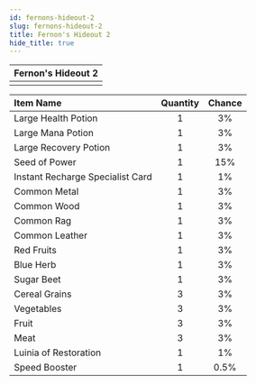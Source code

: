 ---
id: fernons-hideout-2
slug: fernons-hideout-2
title: Fernon's Hideout 2
hide_title: true
---


| Fernon's Hideout 2 |
| :------------: |
| <MapIcon iconId="14"/> |

|Item Name|Quantity|Chance|
|:--|:-:|:-:|
| <ItemIcon iconId="1004" height="32" /> Large Health Potion|1|3%|
| <ItemIcon iconId="1007" height="32" /> Large Mana Potion|1|3%|
| <ItemIcon iconId="1010" height="32" /> Large Recovery Potion|1|3%|
| <ItemIcon iconId="1012" height="32" /> Seed of Power|1|15%|
| <ItemIcon iconId="2144" height="32" /> Instant Recharge Specialist Card|1|1%|
| <ItemIcon iconId="2036" height="32" /> Common Metal|1|3%|
| <ItemIcon iconId="2040" height="32" /> Common Wood|1|3%|
| <ItemIcon iconId="2044" height="32" /> Common Rag|1|3%|
| <ItemIcon iconId="2048" height="32" /> Common Leather|1|3%|
| <ItemIcon iconId="2099" height="32" /> Red Fruits|1|3%|
| <ItemIcon iconId="2100" height="32" /> Blue Herb|1|3%|
| <ItemIcon iconId="2102" height="32" /> Sugar Beet|1|3%|
| <ItemIcon iconId="2114" height="32" /> Cereal Grains|3|3%|
| <ItemIcon iconId="2115" height="32" /> Vegetables|3|3%|
| <ItemIcon iconId="2116" height="32" /> Fruit|3|3%|
| <ItemIcon iconId="2117" height="32" /> Meat|3|3%|
| <ItemIcon iconId="2127" height="32" /> Luinia of Restoration|1|1%|
| <ItemIcon iconId="1426" height="32" /> Speed Booster|1|0.5%|

